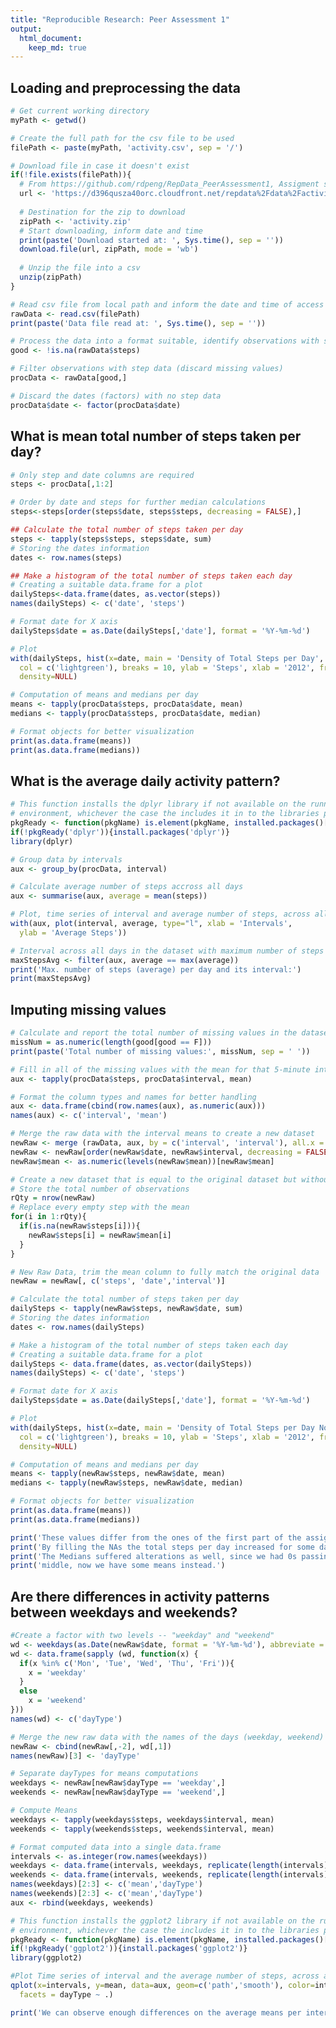```yaml
---
title: "Reproducible Research: Peer Assessment 1"
output: 
  html_document:
    keep_md: true
---
```


## Loading and preprocessing the data
```r
# Get current working directory
myPath <- getwd()

# Create the full path for the csv file to be used
filePath <- paste(myPath, 'activity.csv', sep = '/')

# Download file in case it doesn't exist
if(!file.exists(filePath)){
  # From https://github.com/rdpeng/RepData_PeerAssessment1, Assigment section
  url <- 'https://d396qusza40orc.cloudfront.net/repdata%2Fdata%2Factivity.zip'
  
  # Destination for the zip to download
  zipPath <- 'activity.zip'
  # Start downloading, inform date and time
  print(paste('Download started at: ', Sys.time(), sep = ''))
  download.file(url, zipPath, mode = 'wb')
  
  # Unzip the file into a csv
  unzip(zipPath)
}

# Read csv file from local path and inform the date and time of access
rawData <- read.csv(filePath)
print(paste('Data file read at: ', Sys.time(), sep = ''))

# Process the data into a format suitable, identify observations with step data
good <- !is.na(rawData$steps)

# Filter observations with step data (discard missing values)
procData <- rawData[good,]

# Discard the dates (factors) with no step data
procData$date <- factor(procData$date)
```

## What is mean total number of steps taken per day?
```r
# Only step and date columns are required
steps <- procData[,1:2]

# Order by date and steps for further median calculations
steps<-steps[order(steps$date, steps$steps, decreasing = FALSE),]

## Calculate the total number of steps taken per day
steps <- tapply(steps$steps, steps$date, sum)
# Storing the dates information
dates <- row.names(steps)

## Make a histogram of the total number of steps taken each day
# Creating a suitable data.frame for a plot
dailySteps<-data.frame(dates, as.vector(steps))
names(dailySteps) <- c('date', 'steps')

# Format date for X axis
dailySteps$date = as.Date(dailySteps[,'date'], format = '%Y-%m-%d')

# Plot
with(dailySteps, hist(x=date, main = 'Density of Total Steps per Day',
  col = c('lightgreen'), breaks = 10, ylab = 'Steps', xlab = '2012', freq = F),
  density=NULL)

# Computation of means and medians per day
means <- tapply(procData$steps, procData$date, mean)
medians <- tapply(procData$steps, procData$date, median)

# Format objects for better visualization
print(as.data.frame(means))
print(as.data.frame(medians))
```

## What is the average daily activity pattern?
```r
# This function installs the dplyr library if not available on the running
# environment, whichever the case the includes it in to the libraries pack
pkgReady <- function(pkgName) is.element(pkgName, installed.packages()[,1])
if(!pkgReady('dplyr')){install.packages('dplyr')}
library(dplyr)

# Group data by intervals
aux <- group_by(procData, interval)

# Calculate average number of steps accross all days
aux <- summarise(aux, average = mean(steps))

# Plot, time series of interval and average number of steps, across all days
with(aux, plot(interval, average, type="l", xlab = 'Intervals',
  ylab = 'Average Steps'))

# Interval across all days in the dataset with maximum number of steps -average
maxStepsAvg <- filter(aux, average == max(average))
print('Max. number of steps (average) per day and its interval:')
print(maxStepsAvg)
```


## Imputing missing values
```r
# Calculate and report the total number of missing values in the dataset
missNum = as.numeric(length(good[good == F]))
print(paste('Total number of missing values:', missNum, sep = ' '))

# Fill in all of the missing values with the mean for that 5-minute interval
aux <- tapply(procData$steps, procData$interval, mean)

# Format the column types and names for better handling
aux <- data.frame(cbind(row.names(aux), as.numeric(aux)))
names(aux) <- c('interval', 'mean')

# Merge the raw data with the interval means to create a new dataset
newRaw <- merge (rawData, aux, by = c('interval', 'interval'), all.x = T)
newRaw <- newRaw[order(newRaw$date, newRaw$interval, decreasing = FALSE),]
newRaw$mean <- as.numeric(levels(newRaw$mean))[newRaw$mean]

# Create a new dataset that is equal to the original dataset but without NAs
# Store the total number of observations 
rQty = nrow(newRaw)
# Replace every empty step with the mean
for(i in 1:rQty){
  if(is.na(newRaw$steps[i])){
    newRaw$steps[i] = newRaw$mean[i]
  }
}

# New Raw Data, trim the mean column to fully match the original data
newRaw = newRaw[, c('steps', 'date','interval')]

# Calculate the total number of steps taken per day
dailySteps <- tapply(newRaw$steps, newRaw$date, sum)
# Storing the dates information
dates <- row.names(dailySteps)

# Make a histogram of the total number of steps taken each day
# Creating a suitable data.frame for a plot
dailySteps <- data.frame(dates, as.vector(dailySteps))
names(dailySteps) <- c('date', 'steps')

# Format date for X axis
dailySteps$date = as.Date(dailySteps[,'date'], format = '%Y-%m-%d')

# Plot
with(dailySteps, hist(x=date, main = 'Density of Total Steps per Day No NA',
  col = c('lightgreen'), breaks = 10, ylab = 'Steps', xlab = '2012', freq = F),
  density=NULL)

# Computation of means and medians per day
means <- tapply(newRaw$steps, newRaw$date, mean)
medians <- tapply(newRaw$steps, newRaw$date, median)

# Format objects for better visualization
print(as.data.frame(means))
print(as.data.frame(medians))

print('These values differ from the ones of the first part of the assignment.')
print('By filling the NAs the total steps per day increased for some days')
print('The Medians suffered alterations as well, since we had 0s passing the')
print('middle, now we have some means instead.')
```


## Are there differences in activity patterns between weekdays and weekends?
```r
#Create a factor with two levels -- "weekday" and "weekend"
wd <- weekdays(as.Date(newRaw$date, format = '%Y-%m-%d'), abbreviate = T)
wd <- data.frame(sapply (wd, function(x) {
  if(x %in% c('Mon', 'Tue', 'Wed', 'Thu', 'Fri')){
    x = 'weekday'
  }
  else
    x = 'weekend'
}))
names(wd) <- c('dayType')

# Merge the new raw data with the names of the days (weekday, weekend)
newRaw <- cbind(newRaw[,-2], wd[,1])
names(newRaw)[3] <- 'dayType'

# Separate dayTypes for means computations
weekdays <- newRaw[newRaw$dayType == 'weekday',]
weekends <- newRaw[newRaw$dayType == 'weekend',]

# Compute Means
weekdays <- tapply(weekdays$steps, weekdays$interval, mean)
weekends <- tapply(weekends$steps, weekends$interval, mean)

# Format computed data into a single data.frame
intervals <- as.integer(row.names(weekdays))
weekdays <- data.frame(intervals, weekdays, replicate(length(intervals), 'weekday'))
weekends <- data.frame(intervals, weekends, replicate(length(intervals), 'weekend'))
names(weekdays)[2:3] <- c('mean','dayType')
names(weekends)[2:3] <- c('mean','dayType')
aux <- rbind(weekdays, weekends)

# This function installs the ggplot2 library if not available on the running
# environment, whichever the case the includes it in to the libraries pack
pkgReady <- function(pkgName) is.element(pkgName, installed.packages()[,1])
if(!pkgReady('ggplot2')){install.packages('ggplot2')}
library(ggplot2)

#Plot Time series of interval and the average number of steps, across all days
qplot(x=intervals, y=mean, data=aux, geom=c('path','smooth'), color=intervals,
  facets = dayType ~ .)

print('We can observe enough differences on the average means per interval')
```
